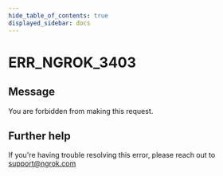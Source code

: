 ```yaml
---
hide_table_of_contents: true
displayed_sidebar: docs
---
```



# ERR_NGROK_3403

## Message

You are forbidden from making this request.

<ErrorDetails error="err_ngrok_3403" />

## Further help

If you're having trouble resolving this error, please reach out to [support@ngrok.com](mailto:support@ngrok.com?subject=Help%20with%20ERR_NGROK_3403)

